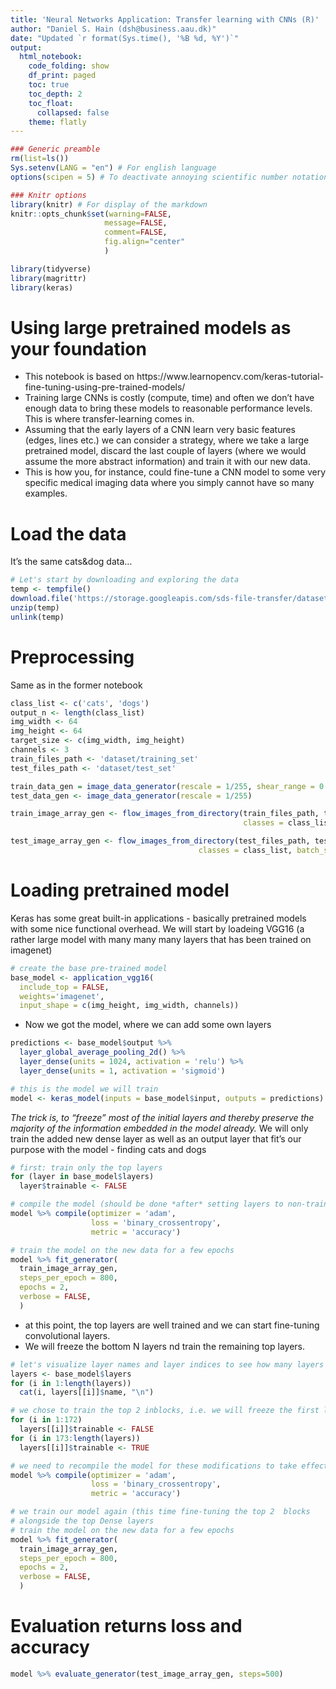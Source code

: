 ```yaml
---
title: 'Neural Networks Application: Transfer learning with CNNs (R)'
author: "Daniel S. Hain (dsh@business.aau.dk)"
date: "Updated `r format(Sys.time(), '%B %d, %Y')`"
output:
  html_notebook:
    code_folding: show
    df_print: paged
    toc: true
    toc_depth: 2
    toc_float:
      collapsed: false
    theme: flatly
---
```


```r
### Generic preamble
rm(list=ls())
Sys.setenv(LANG = "en") # For english language
options(scipen = 5) # To deactivate annoying scientific number notation

### Knitr options
library(knitr) # For display of the markdown
knitr::opts_chunk$set(warning=FALSE,
                     message=FALSE,
                     comment=FALSE, 
                     fig.align="center"
                     )
```


```r
library(tidyverse)
library(magrittr)
library(keras)
```

# Using large pretrained models as your foundation

* This notebook is based on https://www.learnopencv.com/keras-tutorial-fine-tuning-using-pre-trained-models/
* Training large CNNs is costly (compute, time) and often we don't have enough data to bring these models to reasonable performance levels. This is where transfer-learning comes in.
* Assuming that the early layers of a CNN learn very basic features (edges, lines etc.) we can consider a strategy, where we take a large pretrained model, discard the last couple of layers (where we would assume the more abstract information) and train it with our new data.
* This is how you, for instance, could fine-tune a CNN model to some very specific medical imaging data where you simply cannot have so many examples.

# Load the data

It's the same cats&dog data...

```r
# Let's start by downloading and exploring the data
temp <- tempfile()
download.file('https://storage.googleapis.com/sds-file-transfer/dataset.zip',temp)
unzip(temp)
unlink(temp)
```

# Preprocessing

Same as in the former notebook

```r
class_list <- c('cats', 'dogs')
output_n <- length(class_list)
img_width <- 64
img_height <- 64
target_size <- c(img_width, img_height)
channels <- 3
train_files_path <- 'dataset/training_set'
test_files_path <- 'dataset/test_set'
```

```r
train_data_gen = image_data_generator(rescale = 1/255, shear_range = 0.2, zoom_range = 0.2, horizontal_flip = TRUE)
test_data_gen <- image_data_generator(rescale = 1/255)  
```

```r
train_image_array_gen <- flow_images_from_directory(train_files_path, train_data_gen, target_size = target_size, class_mode = "binary", 
                                                    classes = class_list,batch_size = 32, seed = 1337)

test_image_array_gen <- flow_images_from_directory(test_files_path, test_data_gen, target_size = target_size, class_mode = "binary",
                                          classes = class_list, batch_size = 32, seed = 1337)
```

# Loading pretrained model

Keras has some great built-in applications - basically pretrained models with some nice functional overhead. We will start by loadeing VGG16 (a rather large model with many many many layers that has been trained on imagenet)


```r
# create the base pre-trained model
base_model <- application_vgg16(
  include_top = FALSE,
  weights='imagenet',
  input_shape = c(img_height, img_width, channels))
```

* Now we got the model, where we can add some own layers



```r
predictions <- base_model$output %>% 
  layer_global_average_pooling_2d() %>% 
  layer_dense(units = 1024, activation = 'relu') %>% 
  layer_dense(units = 1, activation = 'sigmoid')
```


```r
# this is the model we will train
model <- keras_model(inputs = base_model$input, outputs = predictions)
```

*The trick is, to "freeze" most of the initial layers and thereby preserve the majority of the information embedded in the model already. 
* We will only train the added new dense layer as well as an output layer that fit's our purpose with the model - finding cats and dogs

```r
# first: train only the top layers 
for (layer in base_model$layers)
  layer$trainable <- FALSE
```

```r
# compile the model (should be done *after* setting layers to non-trainable)
model %>% compile(optimizer = 'adam', 
                  loss = 'binary_crossentropy',
                  metric = 'accuracy')
```

 
```r
# train the model on the new data for a few epochs
model %>% fit_generator(
  train_image_array_gen,
  steps_per_epoch = 800,
  epochs = 2, 
  verbose = FALSE,
  )
```

* at this point, the top layers are well trained and we can start fine-tuning convolutional layers. 
* We will freeze the bottom N layers nd train the remaining top layers. 

```r
# let's visualize layer names and layer indices to see how many layers we should freeze:
layers <- base_model$layers
for (i in 1:length(layers))
  cat(i, layers[[i]]$name, "\n")
```

```r
# we chose to train the top 2 inblocks, i.e. we will freeze the first layers and unfreeze the rest:
for (i in 1:172)
  layers[[i]]$trainable <- FALSE
for (i in 173:length(layers))
  layers[[i]]$trainable <- TRUE
```
 
```r
# we need to recompile the model for these modifications to take effect
model %>% compile(optimizer = 'adam', 
                  loss = 'binary_crossentropy',
                  metric = 'accuracy')
```

```r
# we train our model again (this time fine-tuning the top 2  blocks
# alongside the top Dense layers
# train the model on the new data for a few epochs
model %>% fit_generator(
  train_image_array_gen,
  steps_per_epoch = 800,
  epochs = 2, 
  verbose = FALSE,
  )
```

# Evaluation returns loss and accuracy

```r
model %>% evaluate_generator(test_image_array_gen, steps=500)
```


 

 

 

